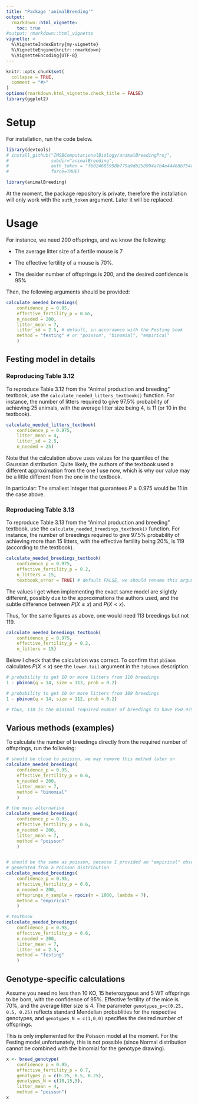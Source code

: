 ```yaml
---
title: "Package 'animalBreeding'"
output:
  rmarkdown::html_vignette:
    toc: true
#output: rmarkdown::html_vignette
vignette: >
  %\VignetteIndexEntry{my-vignette}
  %\VignetteEngine{knitr::rmarkdown}
  %\VignetteEncoding{UTF-8}
---
```


```r
knitr::opts_chunk$set(
  collapse = TRUE,
  comment = "#>"
)
options(rmarkdown.html_vignette.check_title = FALSE)
library(ggplot2)
```

# Setup

For installation, run the code below.

```r
library(devtools)
# install_github("IMSBComputationalBiology/animalBreedingProj",
#                subdir="animalBreeding",
#                auth_token = "f6024685998b779a9db258994a7b4e44468b754c",
#                force=TRUE) 
```

```r
library(animalBreeding)
```

At the moment, the package repository is private, therefore
the installation will only work with the `auth_token` argument. 
Later it will be replaced.

# Usage

For instance, we need 200 offsprings, and we know the following: 

- The average litter size of a fertile mouse is 7

- The effective fertility of a mouse is 70%.

- The desider number of offsprings is 200, and the desired confidence is 95%

Then, the following arguments should be provided:

```r
calculate_needed_breedings(
    confidence_p = 0.95, 
    effective_fertility_p = 0.65, 
    n_needed = 200, 
    litter_mean = 7, 
    litter_sd = 2.5, # default, in accordance with the Festing book
    method = "festing" # or "poisson", "binomial", "empirical"
    )
```
## Festing model in details

### Reproducing Table 3.12

To reproduce Table 3.12 from the "Animal production and breeding" textbook, 
use the `calculate_needed_litters_textbook()` function. For instance, the number of 
litters required to give 97.5% probability of achieving 25 animals, with the 
average litter size being 4, is 11 (or 10 in the textbook).

```r
calculate_needed_litters_textbook(
    confidence_p = 0.975, 
    litter_mean = 4, 
    litter_sd = 2.5,
    n_needed = 25)
```

Note that the calculation above uses values for the quantiles of the Gaussian 
distribution. Quite likely, the authors of the textbook used a different 
approximation from the one I use now, 
which is why our value may be a little different from the one in the textbook. 

In particular: The smallest integer that 
guarantees $P\geq 0.975$ would be 11 in the case above.

### Reproducing Table 3.13

To reproduce Table 3.13 from the "Animal production and breeding" textbook, use 
the `calculate_needed_breedings_textbook()` function. For instance, the number of 
breedings required to give 97.5% probability of achieving more than 15 
litters, with the effective fertility being 20%, is 119 (according to 
the textbook). 

```r
calculate_needed_breedings_textbook(
    confidence_p = 0.975, 
    effective_fertility_p = 0.2, 
    n_litters = 15, 
    textbook_error = TRUE) # default FALSE, we should rename this argument or leave it out..

```

The values I get when implementing the exact same model are slightly 
different, possibly due to the approximations the authors used, 
and the subtle difference between $P(X \leq x)$ and $P(X < x)$.

Thus, for the same figures as above, one would need 113 breedings but not 119.

```r
calculate_needed_breedings_textbook(
    confidence_p = 0.975, 
    effective_fertility_p = 0.2, 
    n_litters = 15)
```

Below I check that the calculation was correct. To confirm that `pbinom` 
calculates $P(X \leq x)$ see the `lower.tail` argument in the `?pbinom` 
description.
```r
# probability to get 10 or more litters from 110 breedings
1 - pbinom(q = 14, size = 113, prob = 0.2)

# probability to get 10 or more litters from 109 breedings
1 - pbinom(q = 14, size = 112, prob = 0.2)

# thus, 110 is the minimal required number of breedings to have P>0.975
```



## Various methods (examples)

To calculate the number of breedings directly from the required number of 
offsprings, run the following:

```r
# should be close to poisson, we may remove this method later on
calculate_needed_breedings(
    confidence_p = 0.95, 
    effective_fertility_p = 0.6, 
    n_needed = 200, 
    litter_mean = 7, 
    method = "binomial"
    )

# the main alternative
calculate_needed_breedings(
    confidence_p = 0.95, 
    effective_fertility_p = 0.6, 
    n_needed = 200, 
    litter_mean = 7, 
    method = "poisson"
    )


# should be the same as poisson, because I provided an "empirical" observation
# generated from a Poisson distribution
calculate_needed_breedings(
    confidence_p = 0.95, 
    effective_fertility_p = 0.6, 
    n_needed = 200, 
    offsprings_n_sample = rpois(n = 1000, lambda = 7),
    method = "empirical"
    )

# textbook
calculate_needed_breedings(
    confidence_p = 0.95, 
    effective_fertility_p = 0.6, 
    n_needed = 200, 
    litter_mean = 7, 
    litter_sd = 2.5,
    method = "festing"
    )

```


## Genotype-specific calculations

Assume you need no less than 10 KO, 15 heterozygous and 5 WT offsprings to be 
born, with the confidence of 95%. Effective fertility of the mice is 70%, and 
the average litter size is 4. The parameter `genotypes_p=c(0.25, 0.5, 0.25)` 
reflects standard Mendelian probablities for the respective genotypes, 
and `genotypes_N = c(1,0,0)` specifies the desired number of offsprings.

This is only implemented for the Poisson model at the moment.
For the Festing model,unfortunately, this is not possible (since Normal 
distribution cannot be combined with the binomial for the genotype drawing).

```r
x <- breed_genotype(
    confidence_p = 0.95, 
    effective_fertility_p = 0.7, 
    genotypes_p = c(0.25, 0.5, 0.25), 
    genotypes_N = c(10,15,5),
    litter_mean = 4, 
    method = "poisson")
x


```

<!--
# Methods

First, let us assume that every fertile animal $i$ produces $\xi_i$ offsprings.

Also, let us assume that we conducted $K$ breeding events, out of which $\eta$ were 
successful. According to Festing, $\eta$ follows a Binomial distribution defined 
by the effective fertility of the animals. Namely, if the effective fertility 
is $65\%$, then $p_{fert}=0.65$ and
$$\eta \sim Binom(p_{fert}, K).$$

Then, the total number of offsprings $\chi$ would be
$$ \sum\limits_{i=1}^{\eta} \xi_i,$$
where $\xi_i$ are i.i.d random variables.

Unfortunately, we do not know the distribution of $\xi_i$, but we could make 
some assumptions about it from some apriori knowledge. 

Festing, for instance, assumes that $\xi_i$ is Normally distributed:
$$\xi_i \sim N(\mu, \sigma=2.5),$$
where $\mu$ is the average number of offsprings an animal produces, and the 
variance $\sigma$ is fixed to $2.5$. 

Alternatively, one could assume $\xi_i$ to come from Poisson or Binomial 
distributions, or even estimate it empirically from the some 
previously produced data. 

--> 

